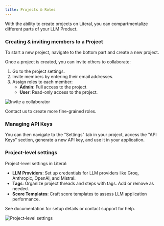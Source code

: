 ```yaml
---
title: Projects & Roles
---
```


With the ability to create projects on Literal, you can compartmentalize different parts of your LLM Product.

### Creating & inviting members to a Project

To start a new project, navigate to the bottom part and create a new project.

Once a project is created, you can invite others to collaborate:

1. Go to the project settings.
2. Invite members by entering their email addresses.
3. Assign roles to each member:
   - **Admin**: Full access to the project.
   - **User**: Read-only access to the project.

<Frame caption="Invite a collaborator">
  <img src="/images/members.jpg" alt="Invite a collaborator" />
</Frame>

Contact us to create more fine-grained roles.

### Managing API Keys

You can then navigate to the "Settings" tab in your project, access the "API Keys" section, generate a new API key, and use it in your application.

### Project-level settings

Project-level settings in Literal:

- **LLM Providers**: Set up credentials for LLM providers like Groq, Anthropic, OpenAI, and Mistral.
- **Tags**: Organize project threads and steps with tags. Add or remove as needed.
- **Score Templates**: Craft score templates to assess LLM application performance.

See documentation for setup details or contact support for help.

<Frame caption="Project-level settings">
  <img src="/images/settings-panel.jpg" alt="Project-level settings"/>
</Frame>

